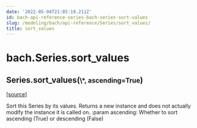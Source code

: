 ```yaml
---
date: '2022-05-04T21:05:19.211Z'
id: bach-api-reference-series-bach-series-sort-values
slug: /modeling/bach/api-reference/Series/sort_values/
title: sort_values
---
```


# bach.Series.sort_values

<div className="method">

<h2 className="signature-method"><span className="additional-name">Series.</span><span className="name">sort_values(</span><small className="parameter-list"><span className="parameter" id="*">\*</span>, <span className="parameter" id="ascending">ascending=True</span></small>)</h2>


&#8203;<span className="view-source">[[source]](https://github.com/objectiv/objectiv-analytics/blob/main/bach/bach/series/series.py)</span>

<div className="content">

Sort this Series by its values.
Returns a new instance and does not actually modify the instance it is called on.
:param ascending: Whether to sort ascending (True) or descending (False)


</div>


</div>
